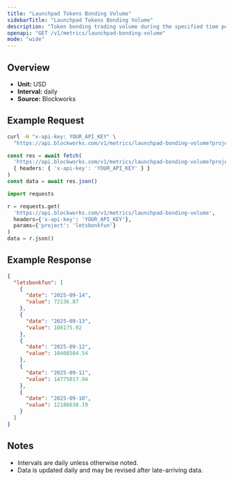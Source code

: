 ```yaml
---
title: "Launchpad Tokens Bonding Volume"
sidebarTitle: "Launchpad Tokens Bonding Volume"
description: "Token bonding trading volume during the specified time period for given launchpad."
openapi: "GET /v1/metrics/launchpad-bonding-volume"
mode: "wide"
---
```


## Overview

- **Unit:** USD
- **Interval:** daily
- **Source:** Blockworks

## Example Request

<CodeGroup>

```bash cURL
curl -H "x-api-key: YOUR_API_KEY" \
  "https://api.blockworks.com/v1/metrics/launchpad-bonding-volume?project=letsbonkfun"
```

```typescript TypeScript
const res = await fetch(
  'https://api.blockworks.com/v1/metrics/launchpad-bonding-volume?project=letsbonkfun',
  { headers: { 'x-api-key': 'YOUR_API_KEY' } }
)
const data = await res.json()
```

```python Python
import requests

r = requests.get(
  'https://api.blockworks.com/v1/metrics/launchpad-bonding-volume',
  headers={'x-api-key': 'YOUR_API_KEY'},
  params={'project': 'letsbonkfun'}
)
data = r.json()
```

</CodeGroup>

## Example Response

```json
{
  "letsbonkfun": [
    {
      "date": "2025-09-14",
      "value": 72136.87
    },
    {
      "date": "2025-09-13",
      "value": 108175.92
    },
    {
      "date": "2025-09-12",
      "value": 10408504.54
    },
    {
      "date": "2025-09-11",
      "value": 14775017.94
    },
    {
      "date": "2025-09-10",
      "value": 12186638.19
    }
  ]
}
```

## Notes
- Intervals are daily unless otherwise noted.
- Data is updated daily and may be revised after late-arriving data.